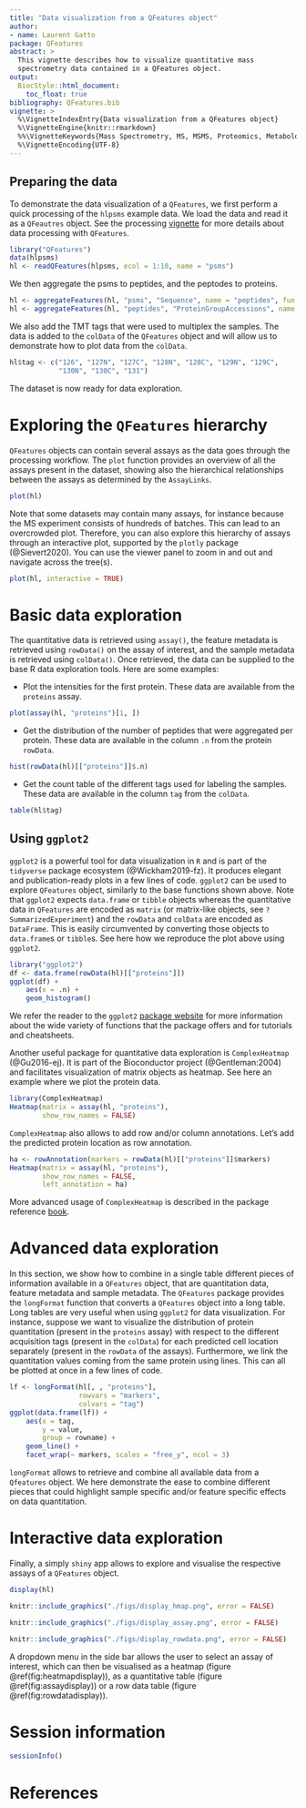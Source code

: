 ```yaml
---
title: "Data visualization from a QFeatures object"
author:
- name: Laurent Gatto
package: QFeatures
abstract: >
  This vignette describes how to visualize quantitative mass
  spectrometry data contained in a QFeatures object. 
output:
  BiocStyle::html_document:
    toc_float: true
bibliography: QFeatures.bib
vignette: >
  %\VignetteIndexEntry{Data visualization from a QFeatures object}
  %\VignetteEngine{knitr::rmarkdown}
  %%\VignetteKeywords{Mass Spectrometry, MS, MSMS, Proteomics, Metabolomics, Infrastructure, Quantitative}
  %\VignetteEncoding{UTF-8}
---
```


## Preparing the data

To demonstrate the data visualization of a `QFeatures`, we first 
perform a quick processing of the `hlpsms` example data. We load the 
data and read it as a `QFeautres` object. See the processing 
[vignette](https://rformassspectrometry.github.io/QFeatures/articles/Processing.html)
for more details about data processing with `QFeatures`. 

```r
library("QFeatures")
data(hlpsms)
hl <- readQFeatures(hlpsms, ecol = 1:10, name = "psms")
```

We then aggregate the psms to peptides, and the peptodes to proteins. 

```r
hl <- aggregateFeatures(hl, "psms", "Sequence", name = "peptides", fun = colMeans)
hl <- aggregateFeatures(hl, "peptides", "ProteinGroupAccessions", name = "proteins", fun = colMeans)
```

We also add the TMT tags that were used to multiplex the samples. The
data is added to the `colData` of the `QFeatures` object and will 
allow us to demonstrate how to plot data from the `colData`. 

```r
hl$tag <- c("126", "127N", "127C", "128N", "128C", "129N", "129C",
            "130N", "130C", "131")
```

The dataset is now ready for data exploration.  

# Exploring the `QFeatures` hierarchy

`QFeatures` objects can contain several assays as the data goes through
the processing workflow. The `plot` function provides an overview of 
all the assays present in the dataset, showing also the hierarchical 
relationships between the assays as determined by the `AssayLinks`. 

```r
plot(hl)
```

Note that some datasets may contain many assays, for instance because
the MS experiment consists of hundreds of batches. This can lead to an
overcrowded plot. Therefore, you can also explore this hierarchy of 
assays through an interactive plot, supported by the `plotly` package
(@Sievert2020). You can use the viewer panel to zoom in and out and
navigate across the tree(s). 

```r
plot(hl, interactive = TRUE)
```


# Basic data exploration

The quantitative data is retrieved using `assay()`, the feature 
metadata is retrieved using `rowData()` on the assay of interest, and 
the sample metadata is retrieved using `colData()`. Once retrieved, 
the data can be supplied to the base R data exploration tools. Here 
are some examples: 

- Plot the intensities for the first protein. These data are available 
  from the `proteins` assay.

```r
plot(assay(hl, "proteins")[1, ])
```

- Get the distribution of the number of peptides that were aggregated
  per protein. These data are available in the column `.n` from the 
  protein `rowData`. 

```r
hist(rowData(hl)[["proteins"]]$.n)
```

- Get the count table of the different tags used for labeling the
  samples. These data are available in the column `tag` from the 
  `colData`. 

```r
table(hl$tag)
```

## Using `ggplot2`

`ggplot2` is a powerful tool for data visualization in `R` and is part
of the `tidyverse` package ecosystem (@Wickham2019-fz). It produces
elegant and publication-ready plots in a few lines of code. `ggplot2`
can be used to explore `QFeatures` object, similarly to the base
functions shown above. Note that `ggplot2` expects `data.frame` or
`tibble` objects whereas the quantitative data in `QFeatures` are
encoded as `matrix` (or matrix-like objects, see 
`?SummarizedExperiment`) and the `rowData` and `colData` are encoded 
as `DataFrame`. This is easily circumvented by converting those 
objects to `data.frame`s or `tibble`s. See here how we reproduce the 
plot above using `ggplot2`. 

```r
library("ggplot2")
df <- data.frame(rowData(hl)[["proteins"]])
ggplot(df) +
    aes(x = .n) +
    geom_histogram()
```

We refer the reader to the `ggplot2` 
[package website](https://ggplot2.tidyverse.org/) for more information
about the wide variety of functions that the package offers and for 
tutorials and cheatsheets.

Another useful package for quantitative data exploration is 
`ComplexHeatmap` (@Gu2016-ej). It is part of the Bioconductor project
(@Gentleman:2004) and facilitates visualization of matrix objects as 
heatmap. See here an example where we plot the protein data. 

```r
library(ComplexHeatmap)
Heatmap(matrix = assay(hl, "proteins"), 
        show_row_names = FALSE)
```

`ComplexHeatmap` also allows to add row and/or column annotations. 
Let's add the predicted protein location as row annotation. 

```r
ha <- rowAnnotation(markers = rowData(hl)[["proteins"]]$markers)
Heatmap(matrix = assay(hl, "proteins"),
        show_row_names = FALSE,
        left_annotation = ha)
```

More advanced usage of `ComplexHeatmap` is described in the package
reference [book](https://jokergoo.github.io/ComplexHeatmap-reference/book/).

# Advanced data exploration

In this section, we show how to combine in a single table 
different pieces of information available in a `QFeatures` object, 
that are quantitation data, feature metadata and sample metadata. The
`QFeatures` package provides the `longFormat` function that converts a
`QFeatures` object into a long table. Long tables are very useful when
using `ggplot2` for data visualization. For instance, suppose we want
to visualize the distribution of protein quantitation (present in the
`proteins` assay) with respect to the different acquisition tags
(present in the `colData`) for each predicted cell location separately
(present in the `rowData` of the assays). Furthermore, we link the
quantitation values coming from the same protein using lines. This can
all be plotted at once in a few lines of code.

```r
lf <- longFormat(hl[, , "proteins"],
                 rowvars = "markers",
                 colvars = "tag")
ggplot(data.frame(lf)) +
    aes(x = tag, 
        y = value,
        group = rowname) +
    geom_line() +
    facet_wrap(~ markers, scales = "free_y", ncol = 3)
```

`longFormat` allows to retrieve and combine all available data from a
`Qfeatures` object. We here demonstrate the ease to combine different
pieces that could highlight sample specific and/or feature specific 
effects on data quantitation. 

# Interactive data exploration

Finally, a simply `shiny` app allows to explore and visualise the
respective assays of a `QFeatures` object.

```r
display(hl)
```

```r
knitr::include_graphics("./figs/display_hmap.png", error = FALSE)
```

```r
knitr::include_graphics("./figs/display_assay.png", error = FALSE)
```
```r
knitr::include_graphics("./figs/display_rowdata.png", error = FALSE)
```

A dropdown menu in the side bar allows the user to select an assay of
interest, which can then be visualised as a heatmap (figure
\@ref(fig:heatmapdisplay)), as a quantitative table (figure
\@ref(fig:assaydisplay)) or a row data table (figure
\@ref(fig:rowdatadisplay)).


# Session information {-}

```r
sessionInfo()
```


# References {-}

